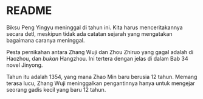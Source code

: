 # README

Biksu Peng Yingyu meninggal di tahun ini. Kita harus menceritakannya secara detl, meskipun tidak ada catatan sejarah yang mengatakan bagaimana caranya meninggal.

Pesta pernikahan antara Zhang Wuji dan Zhou Zhiruo yang gagal adalah di Haozhou, dan _bukan_ Hangzhou. Ini tertera dengan jelas di dalam Bab 34 
novel Jinyong.

Tahun itu adalah 1354, yang mana Zhao Min baru berusia 12 tahun. Memang terasa lucu, Zhang Wuji meninggalkan pengantinnya hanya untuk mengejar seorang 
gadis kecil yang baru 12 tahun.


